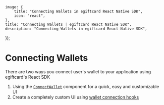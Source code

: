 
	image: {
		title: "Connecting Wallets in egiftcard React Native SDK",
		icon: "react",
	},
	title: "Connecting Wallets | egiftcard React Native SDK",
	description: "Connecting Wallets in egiftcard React Native SDK",
});

# Connecting Wallets

There are two ways you connect user's wallet to your application using egiftcard's React SDK

1. Using the [`ConnectWallet`](/react-native/v0/components/ConnectWallet) component for a quick, easy and customizable UI
2. Create a completely custom UI using [wallet connection hooks](/react-native/v0/connecting-wallets/custom-ui)

<ArticleIconCard
	href="/react-native/v0/wallets"
	title="Supported Wallets"
	icon={Wallet2Icon}
/>
